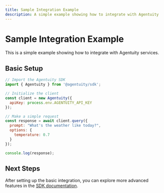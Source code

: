```yaml
---
title: Sample Integration Example
description: A simple example showing how to integrate with Agentuity
---
```


# Sample Integration Example

This is a simple example showing how to integrate with Agentuity services.

## Basic Setup

```javascript
// Import the Agentuity SDK
import { Agentuity } from '@agentuity/sdk';

// Initialize the client
const client = new Agentuity({
  apiKey: process.env.AGENTUITY_API_KEY
});

// Make a simple request
const response = await client.query({
  prompt: "What's the weather like today?",
  options: {
    temperature: 0.7
  }
});

console.log(response);
```

## Next Steps

After setting up the basic integration, you can explore more advanced features in the [SDK documentation](/docs/SDKs).
